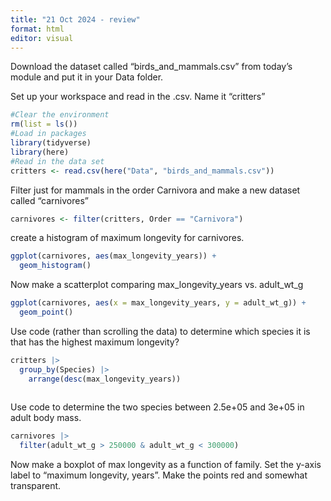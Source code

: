 ```yaml
---
title: "21 Oct 2024 - review"
format: html
editor: visual
---
```


Download the dataset called "birds_and_mammals.csv" from today's module and put it in your Data folder.

Set up your workspace and read in the .csv. Name it "critters"

```r
#Clear the environment
rm(list = ls())
#Load in packages
library(tidyverse)
library(here)
#Read in the data set
critters <- read.csv(here("Data", "birds_and_mammals.csv"))
```

Filter just for mammals in the order Carnivora and make a new dataset called "carnivores"

```r
carnivores <- filter(critters, Order == "Carnivora")
```

create a histogram of maximum longevity for carnivores.

```r
ggplot(carnivores, aes(max_longevity_years)) +
  geom_histogram()
```

Now make a scatterplot comparing max_longevity_years vs. adult_wt_g

```r
ggplot(carnivores, aes(x = max_longevity_years, y = adult_wt_g)) +
  geom_point()
```

Use code (rather than scrolling the data) to determine which species it is that has the highest maximum longevity?

```r
critters |> 
  group_by(Species) |> 
    arrange(desc(max_longevity_years))
    
```

Use code to determine the two species between 2.5e+05 and 3e+05 in adult body mass.

```r
carnivores |> 
  filter(adult_wt_g > 250000 & adult_wt_g < 300000)
```

Now make a boxplot of max longevity as a function of family. Set the y-axis label to "maximum longevity, years". Make the points red and somewhat transparent.

```r

```
